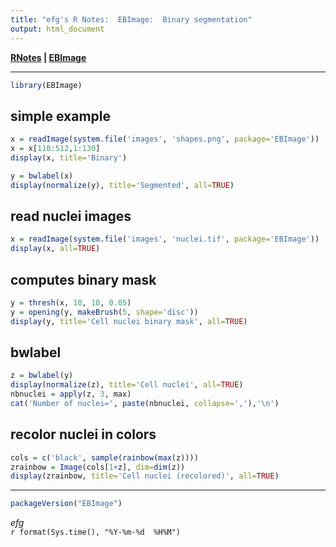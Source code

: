```yaml
---
title: "efg's R Notes:  EBImage:  Binary segmentation"
output: html_document
---
```


**[RNotes](../../index.html) | [EBImage](index.html)** 

*****

```r
library(EBImage)
```

## simple example
```r
x = readImage(system.file('images', 'shapes.png', package='EBImage'))
x = x[110:512,1:130]
display(x, title='Binary')
```

```r
y = bwlabel(x)
display(normalize(y), title='Segmented', all=TRUE)
```

## read nuclei images
```r
x = readImage(system.file('images', 'nuclei.tif', package='EBImage'))
display(x, all=TRUE)
```

## computes binary mask
```r
y = thresh(x, 10, 10, 0.05)
y = opening(y, makeBrush(5, shape='disc'))
display(y, title='Cell nuclei binary mask', all=TRUE)
```

## bwlabel
```r
z = bwlabel(y)
display(normalize(z), title='Cell nuclei', all=TRUE)
nbnuclei = apply(z, 3, max)
cat('Number of nuclei=', paste(nbnuclei, collapse=','),'\n')
```

## recolor nuclei in colors
```r
cols = c('black', sample(rainbow(max(z))))
zrainbow = Image(cols[1+z], dim=dim(z))
display(zrainbow, title='Cell nuclei (recolored)', all=TRUE)
```

*****

```r
packageVersion("EBImage")
```

*efg*  
`r format(Sys.time(), "%Y-%m-%d  %H%M")`  